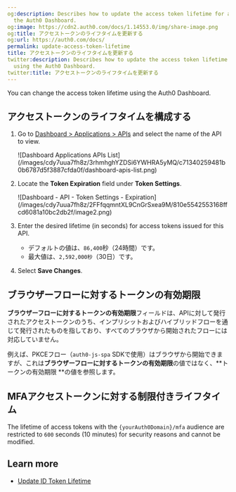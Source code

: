 ```yaml
---
og:description: Describes how to update the access token lifetime for an API using
  the Auth0 Dashboard.
og:image: https://cdn2.auth0.com/docs/1.14553.0/img/share-image.png
og:title: アクセストークンのライフタイムを更新する
og:url: https://auth0.com/docs/
permalink: update-access-token-lifetime
title: アクセストークンのライフタイムを更新する
twitter:description: Describes how to update the access token lifetime for an API
  using the Auth0 Dashboard.
twitter:title: アクセストークンのライフタイムを更新する
---
```


You can change the <Tooltip tip="Access Token: Authorization credential, in the form of an opaque string or JWT, used to access an API." cta="View Glossary" href="/docs/glossary?term=access+token">access token</Tooltip> lifetime using the <Tooltip tip="Access Token: Authorization credential, in the form of an opaque string or JWT, used to access an API." cta="View Glossary" href="/docs/glossary?term=Auth0+Dashboard">Auth0 Dashboard</Tooltip>.

## アクセストークンのライフタイムを構成する

1. Go to [Dashboard > Applications > APIs](https://manage.auth0.com/#/apis) and select the name of the API to view.

   <Frame>![Dashboard Applications APIs List](/images/cdy7uua7fh8z/3rhmhghYZDSi6YWHRA5yMQ/c71340259481b0b6787d5f3887cfda0f/dashboard-apis-list.png)</Frame>
2. Locate the **Token Expiration** field under **Token Settings**.

   <Frame>![Dashboard - API - Token Settings - Expiration](/images/cdy7uua7fh8z/2FFfqqmntXL9CnGrSxea9M/810e5542553168ffcd6081a10bc2db2f/image2.png)</Frame>
3. Enter the desired lifetime (in seconds) for access tokens issued for this API.

   * デフォルトの値は、`86,400`秒（24時間）です。
   * 最大値は、`2,592,000秒`（30日）です。
4. Select **Save Changes**.

## ブラウザーフローに対するトークンの有効期限

**ブラウザーフローに対するトークンの有効期限**フィールドは、APIに対して発行されたアクセストークンのうち、インプリシットおよびハイブリッドフローを通じて発行されたものを指しており、すべてのブラウザから開始されたフローには対応していません。

例えば、PKCEフロー（`auth0-js-spa` SDKで使用）はブラウザから開始できますが、これは**ブラウザーフローに対するトークンの有効期限**の値ではなく、**トークンの有効期限 **の値を参照します。

## MFAアクセストークンに対する制限付きライフタイム

The lifetime of access tokens with the `{yourAuth0Domain}/mfa` <Tooltip tip="Audience: Unique identifier of the audience for an issued token. Named aud in a token, its value contains the ID of either an application (Client ID) for an ID Token or an API (API Identifier) for an Access Token." cta="View Glossary" href="/docs/glossary?term=audience">audience</Tooltip> are restricted to `600` seconds (10 minutes) for security reasons and cannot be modified.

## Learn more

* [Update ID Token Lifetime](/docs/secure/tokens/id-tokens/update-id-token-lifetime)